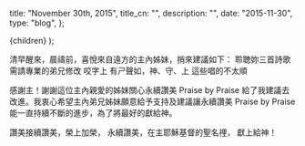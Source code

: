 
  title: "November 30th, 2015",
  title_cn: "",
  description: "",
  date: "2015-11-30",
  type: "blog",
};

  <MDXWrapper meta={meta}>{children}</MDXWrapper>
);

清早醒來，晨禱前，喜悅來自遠方的主內姊妹，捎來建議如下：
聆聴妳三首詩歌
需請專業的弟兄修改
咬字上 有ㄕ聲如，神、守、上
這些唱的不太順

感謝主！謝謝這位主內親愛的姊妹關心永續讚美 Praise by Praise 給了我建議去改進。我衷心希望主內弟兄姊妹願意給予支持及建議讓永續讚美 Praise by Praise 能一直持續不斷的進步，為了將最好的獻給神。

讚美接續讚美，榮上加榮，
永續讚美，在主耶穌基督的聖名𥚃，
獻上給神！
